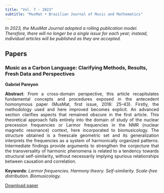 ```yaml
---
title: "Vol. 7 - 2023"
subtitle: "MusMat • Brazilian Journal of Music and Mathematics"
---
```


*In 2023, the MusMat Journal adopted a rolling publication model. Therefore, there will no longer be a single issue for each year; instead, individual articles will be published as they are accepted.*

## Papers
### Music as a Carbon Language: Clarifying Methods, Results, Fresh Data and Perspectives
**Gabriel Pareyon**
<p style="text-align: justify;"><strong>Abstract</strong>: From a cross-domain perspective, this article recapitulates fundamental concepts and procedures exposed in the antecedent homonymous paper (MusMat, first issue, 2016: 25–43). Firstly, the methodology used and here improved becomes explicit. An advanced section clarifies aspects that remained obscure in the first article. This theoretical approach falls entirely into the domain of study of the nuclear precession frequencies or Larmor frequencies in the NMR (nuclear magnetic resonance) context, here incorporated to biomusicology. The structure obtained is a freescale geometric set and its generalization interprets the frequencies as a system of harmonically organized patterns. Intermediate findings provide arguments to strengthen the conjecture that the transversality of harmonic phenomena is related to a tendency towards structural self-similarity, without necessarily implying spurious relationships between causation and correlation.</p>
<p style="text-align: left;"><strong>Keywords</strong>: <em> Larmor frequencies. Harmony theory. Self-similarity. Scale-free distribution.
Biomusicology. </em></p>
[Download paper](../wp-content/uploads/2023/09/01-Pareyon.pdf)